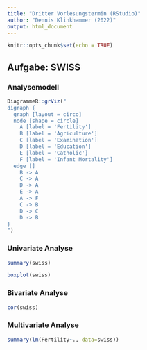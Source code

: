 ```yaml
---
title: "Dritter Vorlesungstermin (RStudio)"
author: "Dennis Klinkhammer (2022)"
output: html_document
---
```


```r
knitr::opts_chunk$set(echo = TRUE)
```

## Aufgabe: SWISS

### Analysemodell

```r
DiagrammeR::grViz("
digraph {
  graph [layout = circo]
  node [shape = circle]
    A [label = 'Fertility']
    B [label = 'Agriculture']
    C [label = 'Examination']
    D [label = 'Education']
    E [label = 'Catholic']
    F [label = 'Infant Mortality']
  edge []
    B -> A
    C -> A
    D -> A
    E -> A
    A -> F
    C -> B
    D -> C
    D -> B
}
")
```

### Univariate Analyse

````r
summary(swiss)
````

````r
boxplot(swiss)
````

### Bivariate Analyse

````r
cor(swiss)
````

### Multivariate Analyse

````r
summary(lm(Fertility~., data=swiss))
````
